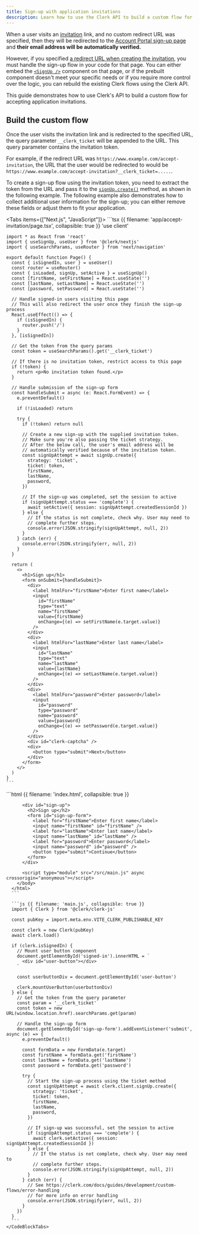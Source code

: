 ```yaml
---
title: Sign-up with application invitations
description: Learn how to use the Clerk API to build a custom flow for handling application invitations.
---
```


<Include src="_partials/custom-flows-callout" />

When a user visits an [invitation](/docs/guides/users/inviting) link, and no custom redirect URL was specified, then they will be redirected to the [Account Portal sign-up page](/docs/guides/customizing-clerk/account-portal#sign-up) and **their email address will be automatically verified.**

However, if you specified [a redirect URL when creating the invitation](/docs/guides/users/inviting#redirect-url), you must handle the sign-up flow in your code for that page. You can either embed the [`<SignUp />`](/docs/components/authentication/sign-up) component on that page, or if the prebuilt component doesn't meet your specific needs or if you require more control over the logic, you can rebuild the existing Clerk flows using the Clerk API.

This guide demonstrates how to use Clerk's API to build a custom flow for accepting application invitations.

## Build the custom flow

Once the user visits the invitation link and is redirected to the specified URL, the query parameter `__clerk_ticket` will be appended to the URL. This query parameter contains the invitation token.

For example, if the redirect URL was `https://www.example.com/accept-invitation`, the URL that the user would be redirected to would be `https://www.example.com/accept-invitation?__clerk_ticket=.....`.

To create a sign-up flow using the invitation token, you need to extract the token from the URL and pass it to the [`signUp.create()`](/docs/references/javascript/sign-up#create) method, as shown in the following example. The following example also demonstrates how to collect additional user information for the sign-up; you can either remove these fields or adjust them to fit your application.

<Tabs items={["Next.js", "JavaScript"]}>
  <Tab>
    ```tsx {{ filename: 'app/accept-invitation/page.tsx', collapsible: true }}
    'use client'

    import * as React from 'react'
    import { useSignUp, useUser } from '@clerk/nextjs'
    import { useSearchParams, useRouter } from 'next/navigation'

    export default function Page() {
      const { isSignedIn, user } = useUser()
      const router = useRouter()
      const { isLoaded, signUp, setActive } = useSignUp()
      const [firstName, setFirstName] = React.useState('')
      const [lastName, setLastName] = React.useState('')
      const [password, setPassword] = React.useState('')

      // Handle signed-in users visiting this page
      // This will also redirect the user once they finish the sign-up process
      React.useEffect(() => {
        if (isSignedIn) {
          router.push('/')
        }
      }, [isSignedIn])

      // Get the token from the query params
      const token = useSearchParams().get('__clerk_ticket')

      // If there is no invitation token, restrict access to this page
      if (!token) {
        return <p>No invitation token found.</p>
      }

      // Handle submission of the sign-up form
      const handleSubmit = async (e: React.FormEvent) => {
        e.preventDefault()

        if (!isLoaded) return

        try {
          if (!token) return null

          // Create a new sign-up with the supplied invitation token.
          // Make sure you're also passing the ticket strategy.
          // After the below call, the user's email address will be
          // automatically verified because of the invitation token.
          const signUpAttempt = await signUp.create({
            strategy: 'ticket',
            ticket: token,
            firstName,
            lastName,
            password,
          })

          // If the sign-up was completed, set the session to active
          if (signUpAttempt.status === 'complete') {
            await setActive({ session: signUpAttempt.createdSessionId })
          } else {
            // If the status is not complete, check why. User may need to
            // complete further steps.
            console.error(JSON.stringify(signUpAttempt, null, 2))
          }
        } catch (err) {
          console.error(JSON.stringify(err, null, 2))
        }
      }

      return (
        <>
          <h1>Sign up</h1>
          <form onSubmit={handleSubmit}>
            <div>
              <label htmlFor="firstName">Enter first name</label>
              <input
                id="firstName"
                type="text"
                name="firstName"
                value={firstName}
                onChange={(e) => setFirstName(e.target.value)}
              />
            </div>
            <div>
              <label htmlFor="lastName">Enter last name</label>
              <input
                id="lastName"
                type="text"
                name="lastName"
                value={lastName}
                onChange={(e) => setLastName(e.target.value)}
              />
            </div>
            <div>
              <label htmlFor="password">Enter password</label>
              <input
                id="password"
                type="password"
                name="password"
                value={password}
                onChange={(e) => setPassword(e.target.value)}
              />
            </div>
            <div id="clerk-captcha" />
            <div>
              <button type="submit">Next</button>
            </div>
          </form>
        </>
      )
    }
    ```
  </Tab>

  <Tab>
    <CodeBlockTabs options={["index.html", "main.js"]}>
      ```html {{ filename: 'index.html', collapsible: true }}
      <!doctype html>
      <html lang="en">
        <head>
          <meta charset="UTF-8" />
          <meta name="viewport" content="width=device-width, initial-scale=1.0" />
          <title>Clerk + JavaScript App</title>
        </head>
        <body>
          <div id="signed-in"></div>

          <div id="sign-up">
            <h2>Sign up</h2>
            <form id="sign-up-form">
              <label for="firstName">Enter first name</label>
              <input name="firstName" id="firstName" />
              <label for="lastName">Enter last name</label>
              <input name="lastName" id="lastName" />
              <label for="password">Enter password</label>
              <input name="password" id="password" />
              <button type="submit">Continue</button>
            </form>
          </div>

          <script type="module" src="/src/main.js" async crossorigin="anonymous"></script>
        </body>
      </html>
      ```

      ```js {{ filename: 'main.js', collapsible: true }}
      import { Clerk } from '@clerk/clerk-js'

      const pubKey = import.meta.env.VITE_CLERK_PUBLISHABLE_KEY

      const clerk = new Clerk(pubKey)
      await clerk.load()

      if (clerk.isSignedIn) {
        // Mount user button component
        document.getElementById('signed-in').innerHTML = `
          <div id="user-button"></div>
        `

        const userbuttonDiv = document.getElementById('user-button')

        clerk.mountUserButton(userbuttonDiv)
      } else {
        // Get the token from the query parameter
        const param = '__clerk_ticket'
        const token = new URL(window.location.href).searchParams.get(param)

        // Handle the sign-up form
        document.getElementById('sign-up-form').addEventListener('submit', async (e) => {
          e.preventDefault()

          const formData = new FormData(e.target)
          const firstName = formData.get('firstName')
          const lastName = formData.get('lastName')
          const password = formData.get('password')

          try {
            // Start the sign-up process using the ticket method
            const signUpAttempt = await clerk.client.signUp.create({
              strategy: 'ticket',
              ticket: token,
              firstName,
              lastName,
              password,
            })

            // If sign-up was successful, set the session to active
            if (signUpAttempt.status === 'complete') {
              await clerk.setActive({ session: signUpAttempt.createdSessionId })
            } else {
              // If the status is not complete, check why. User may need to
              // complete further steps.
              console.error(JSON.stringify(signUpAttempt, null, 2))
            }
          } catch (err) {
            // See https://clerk.com/docs/guides/development/custom-flows/error-handling
            // for more info on error handling
            console.error(JSON.stringify(err, null, 2))
          }
        })
      }
      ```
    </CodeBlockTabs>
  </Tab>
</Tabs>
